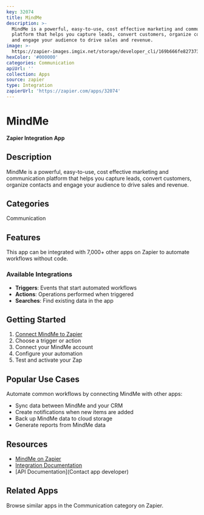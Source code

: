 ```yaml
---
key: 32074
title: MindMe
description: >-
  MindMe is a powerful, easy-to-use, cost effective marketing and communication
  platform that helps you capture leads, convert customers, organize contacts
  and engage your audience to drive sales and revenue.
image: >-
  https://zapier-images.imgix.net/storage/developer_cli/169b666fe827373a0377e42592075200.png?auto=format%2Ccompress&ixlib=python-3.0.0&q=50
hexColor: '#000000'
categories: Communication
apiUrl: ''
collection: Apps
source: zapier
type: Integration
zapierUrl: 'https://zapier.com/apps/32074'
---
```

# MindMe

**Zapier Integration App**

## Description

MindMe is a powerful, easy-to-use, cost effective marketing and communication platform that helps you capture leads, convert customers, organize contacts and engage your audience to drive sales and revenue.

## Categories

Communication

## Features

This app can be integrated with 7,000+ other apps on Zapier to automate workflows without code.

### Available Integrations

- **Triggers**: Events that start automated workflows
- **Actions**: Operations performed when triggered
- **Searches**: Find existing data in the app

## Getting Started

1. [Connect MindMe to Zapier](https://zapier.com/apps/32074)
2. Choose a trigger or action
3. Connect your MindMe account
4. Configure your automation
5. Test and activate your Zap

## Popular Use Cases

Automate common workflows by connecting MindMe with other apps:

- Sync data between MindMe and your CRM
- Create notifications when new items are added
- Back up MindMe data to cloud storage
- Generate reports from MindMe data

## Resources

- [MindMe on Zapier](https://zapier.com/apps/32074)
- [Integration Documentation](https://zapier.com/apps/32074/integrations)
- [API Documentation](Contact app developer)

## Related Apps

Browse similar apps in the Communication category on Zapier.
